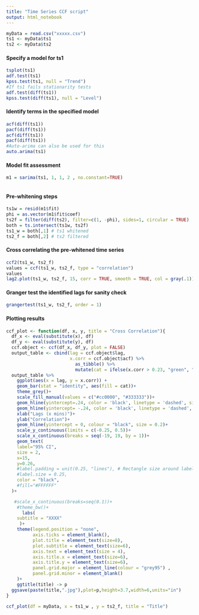 ```yaml
---
title: "Time Series CCF script"
output: html_notebook
---
```


```r

myData = read.csv("xxxxx.csv")
ts1 <- myData$ts1
ts2 <- myData$ts2

```

#### Specify a model for ts1

```r
tsplot(ts1)
adf.test(ts1)
kpss.test(ts1, null = "Trend")
#If ts1 fails stationarity tests
adf.test(diff(ts1))
kpss.test(diff(ts1), null = "Level")


```

#### Identify terms in the specified model 

```r

acf(diff(ts1))
pacf(diff(ts1))
acf(diff(ts1))
pacf(diff(ts1))
#Auto-arima can also be used for this 
auto.arima(ts1)


```
#### Model fit assessment
```r
m1 = sarima(ts1, 1, 1, 2 , no.constant=TRUE)



```

#### Pre-whitening steps

```r
ts1w = resid(m1$fit) 
phi = as.vector(m1$fit$coef)
ts2f = filter(diff(ts2), filter=c(1, -phi), sides=1, circular = TRUE)
both = ts.intersect(ts1w, ts2f)
ts1_w = both[,1] # ts1 whitened
ts2_f = both[,2] # ts2 filtered

```


#### Cross correlating the pre-whitened time series

```r

ccf2(ts1_w, ts2_f)
values = ccf(ts1_w, ts2_f, type = "correlation")
values
lag2.plot(ts1_w, ts2_f, 15, corr = TRUE, smooth = TRUE, col = gray(.1))

```


#### Granger test the identified lags for sanity check 


```r

grangertest(ts1_w, ts2_f, order = 1)

```

#### Plotting results

```r

ccf_plot <- function(df, x, y, title = "Cross Correlation"){
  df_x <- eval(substitute(x), df)
  df_y <- eval(substitute(y), df)
  ccf.object <- ccf(df_x, df_y, plot = FALSE)
  output_table <- cbind(lag = ccf.object$lag, 
                        x.corr = ccf.object$acf) %>%
                          as_tibble() %>%
                          mutate(cat = ifelse(x.corr > 0.23, "green", "red"))
  output_table %>%
    ggplot(aes(x = lag, y = x.corr)) +
    geom_bar(stat = "identity", aes(fill = cat))+
    theme_grey()+
    scale_fill_manual(values = c("#cc0000", "#333333"))+
    geom_hline(yintercept=.24, color = 'black', linetype = 'dashed', size = 0.2) +
    geom_hline(yintercept= -.24, color = 'black', linetype = 'dashed', size = 0.2) +
    xlab("Lags (x mins)")+
    ylab("Correlation")+
    geom_hline(yintercept = 0, colour = "black", size = 0.2)+
    scale_y_continuous(limits = c(-0.25, 0.5))+
    scale_x_continuous(breaks = seq(-19, 19, by = 1))+
    geom_text(
    label="95% CI", 
    size = 2,
    x=15,
    y=0.26,
    #label.padding = unit(0.25, "lines"), # Rectangle size around label
    #label.size = 0.25,
    color = "black",
    #fill="#FFFFFF"
  )+

   #scale_x_continuous(breaks=seq(0.1))+
    #theme_bw()+ 
      labs(
    subtitle = "XXXX" 
     )+
    theme(legend.position = "none", 
          axis.ticks = element_blank(),
          plot.title = element_text(size=8),
          plot.subtitle = element_text(size=6),
          axis.text = element_text(size = 4), 
          axis.title.x = element_text(size=6),
          axis.title.y = element_text(size=6), 
          panel.grid.major = element_line(colour = "grey95") ,
          panel.grid.minor = element_blank()
    )+
    ggtitle(title) -> p
  ggsave(paste(title,".jpg"),plot=p,height=3.7,width=6,units="in")
}

ccf_plot(df = myData, x = ts1_w , y = ts2_f, title = "Title")


```

